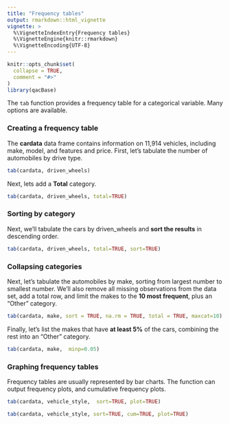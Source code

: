 ```yaml
---
title: "Frequency tables"
output: rmarkdown::html_vignette
vignette: >
  %\VignetteIndexEntry{Frequency tables}
  %\VignetteEngine{knitr::rmarkdown}
  %\VignetteEncoding{UTF-8}
---
```


```r
knitr::opts_chunk$set(
  collapse = TRUE,
  comment = "#>"
)
library(qacBase)
```


The `tab` function provides a frequency table for a categorical variable. Many options are available.

### Creating a frequency table

The **cardata** data frame contains information on 11,914 vehicles, including make, model, and features and price. First, let's tabulate the number of automobiles by drive type.

```r
tab(cardata, driven_wheels)
```

Next, lets add a **Total** category.

```r
tab(cardata, driven_wheels, total=TRUE)
```

### Sorting by category

Next, we'll tabulate the cars by driven_wheels and **sort the results** in descending order.

```r
tab(cardata, driven_wheels, total=TRUE, sort=TRUE)
```

### Collapsing categories

Next, let's tabulate the automobiles by make, sorting from largest number to smallest number. We'll also remove all missing observations from the data set, add a total row, and limit the makes to the **10 most frequent**, plus an "Other" category.

```r
tab(cardata, make, sort = TRUE, na.rm = TRUE, total = TRUE, maxcat=10)
```

Finally, let's list the makes that have **at least 5%** of the cars, combining the rest into an "Other" category. 


```r
tab(cardata, make,  minp=0.05)
```

### Graphing frequency tables

Frequency tables are usually represented by bar charts. The \code{tab}
function can output frequency plots, and cumulative frequency plots.

```r
tab(cardata, vehicle_style,  sort=TRUE, plot=TRUE)

tab(cardata, vehicle_style, sort=TRUE, cum=TRUE, plot=TRUE)
```

